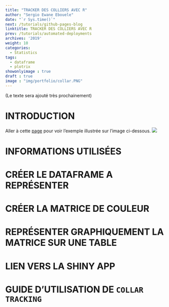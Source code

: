 ```yaml
---
title: "TRACKER DES COLLIERS AVEC R"
author: "Sergio Ewane Ebouele"
date: "`r Sys.time()`"
next: /tutorials/github-pages-blog
linktitle: TRACKER DES COLLIERS AVEC R
prev: /tutorials/automated-deployments
archives: '2019'
weight: 10
categories:
  - Statistics
tags:
  - dataframe
  - plotrix
showonlyimage : true
draft : true
image : "img/portfolio/collar.PNG"
---
```


(Le texte sera ajouté très prochainement)

# INTRODUCTION

Aller à cette [page](https://seeweinr.shinyapps.io/collarTrack/) pour voir l'exemple illustrée sur l'image ci-dessous.
![](/img/collar.png)



# INFORMATIONS UTILISÉES





# CRÉER LE DATAFRAME A REPRÉSENTER




# CRÉER LA MATRICE DE COULEUR




# REPRÉSENTER GRAPHIQUEMENT LA MATRICE SUR UNE TABLE





# LIEN VERS LA SHINY APP




# GUIDE D'UTILISATION DE `COLLAR TRACKING`






